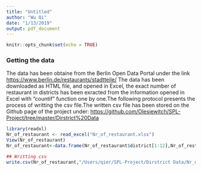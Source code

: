 ```yaml
---
title: "Untitled"
author: "Wu Qi"
date: "1/13/2019"
output: pdf_document
---
```


```r
knitr::opts_chunk$set(echo = TRUE)
```

### Getting the data 
The data has been obtaine from the Berlin Open Data Portal under the link <https://www.berlin.de/restaurants/stadtteile/>
The data has been downloaded as HTML file, and opened in Excel, the exact number of restaurant in districts has been exracted from the information opened in Excel with "countif" function one by one.The following protocol presents the process of writting the csv file.The written csv file has been stored on the Github page of the project under:  <https://github.com/Olesiewitch/SPL-Project/tree/master/Dirstrict%20Data>


```r
library(readxl)
Nr_of_restaurant <- read_excel("Nr_of_restaurant.xlsx")
View(Nr_of_restaurant)
Nr_of_restaurant<-data.frame(Nr_of_restaurant$district[1:12],Nr_of_restaurant$X__3[1:12])

## Writting csv
write.csv(Nr_of_restaurant,"/Users/qier/SPL-Project/Dirstrict Data/Nr_of_restaurant.csv")
```